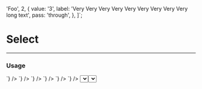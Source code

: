 
  'Foo',
  2,
  {
    value: '3',
    label: 'Very Very Very Very Very Very Very Very Very long text',
    pass: 'through',
  },
]`;

# Select

---

### Usage

<LiveCode>
  <LiveCode.Content
    title="Basic"
    code={`
      <Select id="id" label="Select an option" options={${optionsString}} />
    `}
  />
  <LiveCode.Content
    title="Disabled"
    code={`
      <Select id="id" label="Select an option" disabled options={${optionsString}} />
    `}
  />
  <LiveCode.Content
    title="Placeholder"
    code={`
      <Select
        id="id"
        label="Select an option"
        options={${optionsString}}
        placeholder="Placeholder"
        placeholderValue="placeholder"
        value="placeholder"
      />
    `}
  />
  <LiveCode.Content
    title="With Error"
    code={`
      <Select id="id" label="Select an option" options={${optionsString}} error="You forgot to select" />
    `}
  />
  <LiveCode.Content
    title="With Help Text and Error"
    code={`
      <Select
        id="id"
        label="Select an option"
        options={${optionsString}}
        helpText="Remember to select something"
        error="You forgot to select"
      />
    `}
  />
  <LiveCode.Content
    title="With Required and Error in Label"
    code={`
      <Select
        id="id"
        label="Select an option"
        errorInLabel
        options={${optionsString}}
        required
        error="You forgot to select"
      />
    `}
  />
  <LiveCode.Content
    title="System Props"
    code={`
      <>
        <Select id="id" label="Select an option" options={${optionsString}} my={['200', '400', '600', '800']} />
        <Select id="id" label="Select an option" options={${optionsString}} mx={['200', '400', '600', '800']} />
      </>
    `}
  />
</LiveCode>

---

### Select System Props

<SystemPropsTags propsList={['margin', 'maxWidth']} />

---

### Select API

<Prop
  name="id"
  type="string"
> 
  The ID for the form input
</Prop>

<Prop
  name="options"
  type="array"
  required
> 
  Array of options with &#123; value, label &#125;, Strings, or Numbers
</Prop>

<Prop
  name="disabled"
  type="bool"
> 
  Whether the input is disabled or not
</Prop>

<Prop
  name="required"
  type="bool"
> 
  Whether the input is required or not
</Prop>

<Prop
  name="label"
  type="string"
> 
  Label for the input
</Prop>

<Prop
  name="helpText"
  type="node"
> 
  Addition text to help the user that renders below the input
</Prop>

<Prop
  name="error"
  type="string"
> 
  Renders an error message below the input
</Prop>

<Prop
  name="errorInLabel"
  type="bool"
> 
  Optionally renders the error message to the right of the input's label
</Prop>

<Prop
  name="onChange"
  type="function"
  defaultValue="(e) => void"
> 
  Callback when input value state changes
</Prop>

<Prop
  name="onFocus"
  type="function"
  defaultValue="(e) => void"
> 
  Callback when input becomes focused
</Prop>

<Prop
  name="onBlur"
  type="function"
  defaultValue="(e) => void"
> 
  Callback when input loses focus
</Prop>
